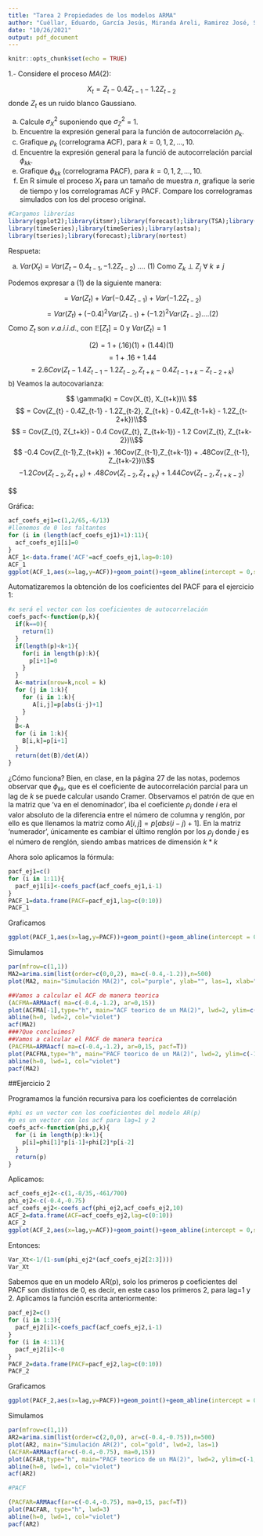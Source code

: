```yaml
---
title: "Tarea 2 Propiedades de los modelos ARMA"
author: "Cuéllar, Eduardo, García Jesús, Miranda Areli, Ramirez José, Saldaña Ricardo "
date: "10/26/2021"
output: pdf_document
---
```


```r
knitr::opts_chunk$set(echo = TRUE)
```
1.- Considere el proceso $MA(2)$:

$$ X_t = Z_t - 0.4Z_{t-1} - 1.2Z_{t-2} $$
donde ${Z_{t}}$ es un ruido blanco Gaussiano.

(a) Calcule $\sigma^{2}_{X}$ suponiendo que $\sigma^{2}_{Z}$ = 1.
(b) Encuentre la expresión general para la función de autocorrelación $\rho_{k}$.
(c) Grafique $\rho_{k}$ (correlograma ACF), para $k= 0,1,2,...,10$.
(d) Encuentre la expresión general para la funció de autocorrelación parcial $\phi_{kk}$.
(e) Grafique $\phi_{kk}$ (correlograma PACF), para $k = 0,1,2,...,10$.
(f) En R simule el proceso ${X_{t}}$ para un tamaño de muestra $n$, grafique la serie de tiempo y los correlogramas ACF y PACF.
Compare los correlogramas simulados con los del proceso original.

```r
#Cargamos librerías
library(ggplot2);library(itsmr);library(forecast);library(TSA);library(lmtest)
library(timeSeries);library(timeSeries);library(astsa);
library(tseries);library(forecast);library(nortest)
```

Respueta: 

a) $Var$($X_{t}$) = $Var(Z_{t} - 0.4_{t-1}, - 1.2Z_{t-2})$ .... (1)
Como $Z_{k}$ $\perp$ $Z_{j}$ $\forall$ $k \ne j$

Podemos expresar a (1) de la siguiente manera:

$$ = Var(Z_{t}) + Var(-0.4 Z_{t-1}) + Var(-1.2Z_{t-2}) $$
$$ =  Var(Z_{t}) + (-0.4)^{2} Var(Z_{t-1}) + (-1.2)^{2} Var(Z_{t-2}) .... (2)$$
Como $Z_{t}$ son $v.a.i.i.d.$, con $\mathbb{E}[Z_{t}] = 0$ y $Var(Z_{t}) = 1$

$$ (2) = 1 + (.16)(1) + (1.44)(1) $$
$$ = 1 + .16 + 1.44 $$
$$ = 2.6  Cov(Z_{t} - 1.4Z_{t-1} - 1.2Z_{t-2}, Z_{t+k} - 0.4Z_{t-1+k} - Z_{t-2+k}) $$
b) Veamos la autocovarianza:

$$ \gamma(k) = Cov(X_{t}, X_{t+k})\\ $$
          $$ = Cov(Z_{t} - 0.4Z_{t-1} - 1.2Z_{t-2}, Z_{t+k} - 0.4Z_{t-1+k} - 1.2Z_{t-2+k})\\$$
          $$ = Cov(Z_{t}, Z{_t+k}) - 0.4 Cov(Z_{t}, Z_{t+k-1}) - 1.2 Cov(Z_{t}, Z_{t+k-2})\\$$
          $$ -0.4 Cov(Z_{t-1},Z_{t+k}) + .16Cov(Z_{t-1},Z_{t+k-1}) + .48Cov(Z_{t-1}, Z_{t+k-2})\\$$
          $$ -1.2Cov(Z_{t-2}, Z_{t+k}) + .48 Cov(Z_{t-2}, Z_{t+k_1}) + 1.44 Cov(Z_{t-2}, Z_{t+k-2})$$
 
 $$


Gráfica:
```r
acf_coefs_ej1=c(1,2/65,-6/13)
#llenemos de 0 los faltantes
for (i in (length(acf_coefs_ej1)+1):11){
  acf_coefs_ej1[i]=0
}
ACF_1<-data.frame('ACF'=acf_coefs_ej1,lag=0:10)
ACF_1
ggplot(ACF_1,aes(x=lag,y=ACF))+geom_point()+geom_abline(intercept = 0,slope=0,color='red')
```


Automatizaremos la obtención de los coeficientes del PACF para el ejercicio 1:
```r
#x será el vector con los coeficientes de autocorrelación
coefs_pacf<-function(p,k){
  if(k==0){
    return(1)
  }
  if(length(p)<k+1){
    for(i in length(p):k){
      p[i+1]=0
    }
  }
  A<-matrix(nrow=k,ncol = k)
  for (j in 1:k){
    for (i in 1:k){
       A[i,j]=p[abs(i-j)+1]
    }
  }
  B<-A
  for (i in 1:k){
    B[i,k]=p[i+1]
  }
  return(det(B)/det(A))
}
```
¿Cómo funciona? Bien, en clase, en la página 27 de las notas, podemos observar
que $\phi_{kk}$, que es el coeficiente de autocorrelación parcial para un lag de $k$
se puede calcular usando Cramer. Observamos el patrón de que en la matriz que 
'va en el denominador', iba el coeficiente $\rho_{i}$ donde $i$ era el valor absoluto
de la diferencia entre el número de columna y renglón, por ello es que llenamos la
matriz como $A[i,j]=p[abs(i-j)+1]$. En la matriz 'numerador', únicamente es cambiar
el último renglón por los $\rho_j$ donde $j$ es el número de renglón, siendo ambas
matrices de dimensión $k*k$

Ahora solo aplicamos la fórmula:
```r
pacf_ej1=c()
for (i in 1:11){
  pacf_ej1[i]<-coefs_pacf(acf_coefs_ej1,i-1)
}
PACF_1=data.frame(PACF=pacf_ej1,lag=c(0:10))
PACF_1
```

Graficamos

```r
ggplot(PACF_1,aes(x=lag,y=PACF))+geom_point()+geom_abline(intercept = 0,slope=0,color='red')
```

Simulamos 
```r
par(mfrow=c(1,1))
MA2=arima.sim(list(order=c(0,0,2), ma=c(-0.4,-1.2)),n=500)
plot(MA2, main="Simulación MA(2)", col="purple", ylab="", las=1, xlab="Tiempo")

##Vamos a calcular el ACF de manera teorica 
(ACFMA=ARMAacf( ma=c(-0.4,-1.2), ar=0,15))
plot(ACFMA[-1],type="h", main="ACF teorico de un MA(2)", lwd=2, ylim=c(-1,1), las=1)
abline(h=0, lwd=2, col="violet")
acf(MA2)
###?Que concluimos?
##Vamos a calcular el PACF de manera teorica 
(PACFMA=ARMAacf( ma=c(-0.4,-1.2), ar=0,15, pacf=T))
plot(PACFMA,type="h", main="PACF teorico de un MA(2)", lwd=2, ylim=c(-1,1), las=1)
abline(h=0, lwd=1, col="violet")
pacf(MA2)
```

##Ejercicio 2

Programamos la función recursiva para los coeficientes de correlación
```r
#phi es un vector con los coeficientes del modelo AR(p)
#p es un vector con los acf para lag=1 y 2
coefs_acf<-function(phi,p,k){
  for (i in length(p):k+1){
    p[i]=phi[1]*p[i-1]+phi[2]*p[i-2]
  }
  return(p)
}
```
Aplicamos:
```r
acf_coefs_ej2<-c(1,-8/35,-461/700)
phi_ej2<-c(-0.4,-0.75)
acf_coefs_ej2<-coefs_acf(phi_ej2,acf_coefs_ej2,10)
ACF_2=data.frame(ACF=acf_coefs_ej2,lag=c(0:10))
ACF_2
ggplot(ACF_2,aes(x=lag,y=ACF))+geom_point()+geom_abline(intercept = 0,slope=0,color='red')
```

Entonces:
```r
Var_Xt<-1/(1-sum(phi_ej2*(acf_coefs_ej2[2:3])))
Var_Xt
```
Sabemos que en un modelo AR(p), solo los primeros p coeficientes del PACF
son distintos de 0, es decir, en este caso los primeros 2, para lag=1 y 2.
Aplicamos la función escrita anteriormente:
```r
pacf_ej2=c()
for (i in 1:3){
  pacf_ej2[i]<-coefs_pacf(acf_coefs_ej2,i-1)
}
for (i in 4:11){
  pacf_ej2[i]<-0
}
PACF_2=data.frame(PACF=pacf_ej2,lag=c(0:10))
PACF_2
```
Graficamos

```r
ggplot(PACF_2,aes(x=lag,y=PACF))+geom_point()+geom_abline(intercept = 0,slope=0,color='red')
```

Simulamos
```r
par(mfrow=c(1,1))
AR2=arima.sim(list(order=c(2,0,0), ar=c(-0.4,-0.75)),n=500)
plot(AR2, main="Simulación AR(2)", col="gold", lwd=2, las=1)
(ACFAR=ARMAacf(ar=c(-0.4,-0.75), ma=0,15))
plot(ACFAR,type="h", main="PACF teorico de un MA(2)", lwd=2, ylim=c(-1,1), las=1)
abline(h=0, lwd=1, col="violet")
acf(AR2)

#PACF

(PACFAR=ARMAacf(ar=c(-0.4,-0.75), ma=0,15, pacf=T))
plot(PACFAR, type="h", lwd=3)
abline(h=0, lwd=1, col="violet")
pacf(AR2)
```


